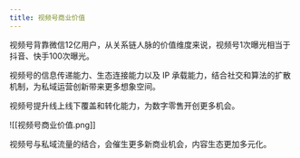 ```yaml
---
title: 视频号商业价值
---
```


视频号背靠微信12亿用户，从关系链人脉的价值维度来说，视频号1次曝光相当于抖音、快手100次曝光。

视频号的信息传递能力、生态连接能力以及 IP 承载能力，结合社交和算法的扩散机制，为私域运营创新带来更多想象空间。

视频号提升线上线下覆盖和转化能力，为数字零售开创更多机会。

![[视频号商业价值.png]]

视频号与私域流量的结合，会催生更多新商业机会，内容生态更加多元化。
